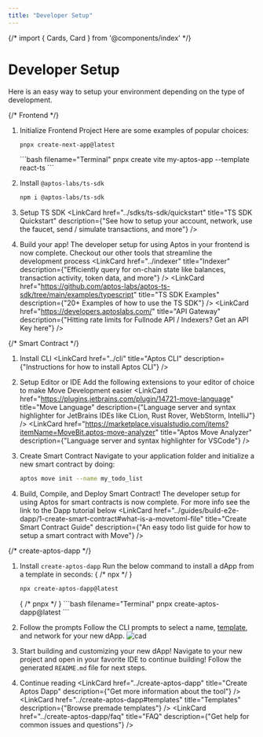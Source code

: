 ```yaml
---
title: "Developer Setup"
---
```





{/* import { Cards, Card } from '@components/index' */}

# Developer Setup

Here is an easy way to setup your environment depending on the type of development.

<Tabs>
  {/* Frontend */}
  <TabItem label="Frontend">
    <Steps>

1. Initialize Frontend Project
    Here are some examples of popular choices:
    <Tabs>
    <TabItem label="Frontend">
    ```bash filename="Terminal"
    pnpx create-next-app@latest
    ```
    </TabItem>
    <TabItem label="Frontend">
    ```bash filename="Terminal"
    pnpx create vite my-aptos-app --template react-ts
    ```
    </TabItem>
    </Tabs>

2. Install `@aptos-labs/ts-sdk`
    ```bash npm2yarn
    npm i @aptos-labs/ts-sdk
    ```

3. Setup TS SDK
    <CardGrid>
    <LinkCard href="../sdks/ts-sdk/quickstart" title="TS SDK Quickstart" description={"See how to setup your account, network, use the faucet, send / simulate transactions, and more"} />
    </CardGrid>

4. Build your app!
    The developer setup for using Aptos in your frontend is now complete.
    Checkout our other tools that streamline the development process
    <CardGrid>
    <LinkCard href="../indexer" title="Indexer" description={"Efficiently query for on-chain state like balances, transaction activity, token data, and more"} />
    <LinkCard href="https://github.com/aptos-labs/aptos-ts-sdk/tree/main/examples/typescript" title="TS SDK Examples" description={"20+ Examples of how to use the TS SDK"} />
    <LinkCard href="https://developers.aptoslabs.com/" title="API Gateway" description={"Hitting rate limits for Fullnode API / Indexers? Get an API Key here"} />
    </CardGrid>

</Steps>
  </TabItem>

  {/* Smart Contract */}
  <TabItem label="Frontend">
    <Steps>

1. Install CLI
    <CardGrid>
    <LinkCard href="../cli" title="Aptos CLI" description={"Instructions for how to install Aptos CLI"} />
    </CardGrid>

2. Setup Editor or IDE
    Add the following extensions to your editor of choice to make Move
    Development easier
    <Tabs>
    <TabItem label="Frontend">
    <CardGrid>
    <LinkCard href="https://plugins.jetbrains.com/plugin/14721-move-language" title="Move Language" description={"Language server and syntax highlighter for JetBrains IDEs like CLion, Rust Rover, WebStorm, IntelliJ"} />
    </CardGrid>
    </TabItem>
    <TabItem label="Frontend">
    <CardGrid>
    <LinkCard href="https://marketplace.visualstudio.com/items?itemName=MoveBit.aptos-move-analyzer" title="Aptos Move Analyzer" description={"Language server and syntax highlighter for VSCode"} />
    </CardGrid>
    </TabItem>
    </Tabs>

3. Create Smart Contract
    Navigate to your application folder and initialize a new smart contract by
    doing:
    ```sh filename="Terminal"
    aptos move init --name my_todo_list
    ```

4. Build, Compile, and Deploy Smart Contract!
    The developer setup for using Aptos for smart contracts is now complete.
    For more info see the link to the Dapp tutorial below
    <CardGrid>
    <LinkCard href="../guides/build-e2e-dapp/1-create-smart-contract#what-is-a-movetoml-file" title="Create Smart Contract Guide" description={"An easy todo list guide for how to setup a smart contract with Move"} />
    </CardGrid>

</Steps>
  </TabItem>
  {/* create-aptos-dapp */}
  <TabItem label="Frontend">
    <Steps>

1. Install `create-aptos-dapp`
    Run the below command to install a dApp from a template in seconds:
    <Tabs>
    { /* npx */ }
    <TabItem label="Frontend">
    ```bash filename="Terminal"
    npx create-aptos-dapp@latest
    ```
    </TabItem>
    { /* pnpx */ }
    <TabItem label="Frontend">
    ```bash filename="Terminal"
    pnpx create-aptos-dapp@latest
    ```
    </TabItem>
    </Tabs>

2. Follow the prompts
    Follow the CLI prompts to select a name, [template](../create-aptos-dapp#templates), and network for your new dApp.
    ![cad](/docs/cad-video.gif)

3. Start building and customizing your new dApp!
    Navigate to your new project and open in your favorite IDE to continue building!
    Follow the generated `README.md` file for next steps.

4. Continue reading
    <CardGrid>
    <LinkCard href="../create-aptos-dapp" title="Create Aptos Dapp" description={"Get more information about the tool"} />
    <LinkCard href="../create-aptos-dapp#templates" title="Templates" description={"Browse premade templates"} />
    <LinkCard href="../create-aptos-dapp/faq" title="FAQ" description={"Get help for common issues and questions"} />
    </CardGrid>

</Steps>
  </TabItem>
</Tabs>

